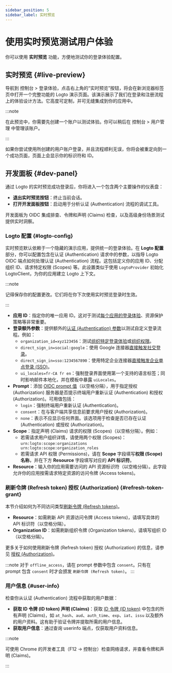 ```yaml
---
sidebar_position: 5
sidebar_label: 实时预览
---
```


# 使用实时预览测试用户体验

你可以使用 **实时预览** 功能，方便地测试你的登录体验配置。

## 实时预览 \{#live-preview}

导航到 <CloudLink to="/sign-in-experience">控制台 > 登录体验</CloudLink>，点击右上角的“实时预览”按钮，将会在新浏览器标签页中打开一个完整功能的 Logto 演示页面。该演示展示了我们在登录和注册流程上的体验设计方法。它高度可定制，并可无缝集成到你的应用中。

:::note

在此预览中，你需要先创建一个账户以测试体验。你可以稍后在 <CloudLink to="/user-management">控制台 > 用户管理</CloudLink> 中管理该账户。

:::

如果你尝试使用所创建的用户账户登录，并且流程顺利无误，你将会被重定向到一个成功页面，页面上会显示你的标识符和 ID。

## 开发面板 \{#dev-panel}

通过 Logto 的实时预览成功登录后，你将进入一个包含两个主要操作的仪表盘：

- **退出实时预览按钮**：终止当前会话。
- **打开开发面板按钮**：启动用于分析认证 (Authentication) 流程的调试工具。

开发面板为 OIDC 集成排查、令牌和声明 (Claims) 检查，以及高级身份场景测试提供实时洞察。

### Logto 配置 \{#logto-config}

实时预览默认依赖于一个隐藏的演示应用，提供统一的登录体验。在 **Logto 配置** 部分，你可以配置包含在认证 (Authentication) 请求中的参数，以指导 Logto OIDC 端点如何处理认证 (Authentication) 流程。这包括定义你的应用 ID、分配组织 ID、请求特定权限 (Scopes) 等。此设置类似于使用 `LogtoProvider` 初始化 LogtoClient，为你的应用建立 Logto 上下文。

:::note

记得保存你的配置更改。它们将在你下次使用实时预览登录时生效。

:::

- **应用 ID**：指定你的唯一应用 ID。这对于测试[每个应用的登录体验](/customization/match-your-brand#app-specific-branding)、资源保护策略等非常重要。
- **登录额外参数**：提供额外的[认证 (Authentication) 参数](/end-user-flows/authentication-parameters)以测试自定义登录流程。例如：
  - `organization_id=xyz123456`：测试[组织特定登录体验](/customization/match-your-brand#organization-specific-branding)或[组织权限](/authorization/organization-permissions)。
  - `direct_sign_in=social:google`：使用 Google 连接器[直接触发社交登录](/end-user-flows/authentication-parameters/direct-sign-in#social-sign-in)。
  - `direct_sign_in=sso:1234567890`：使用特定企业连接器[直接触发企业单点登录 (SSO)](/end-user-flows/authentication-parameters/direct-sign-in#enterprise-sso)。
  - `ui_locales=fr-CA fr en`：强制登录界面使用第一个支持的语言标签；同时影响邮件本地化，并在模板中暴露 `uiLocales`。
- **Prompt**：添加 [OIDC prompt 值](https://blog.logto.io/introducing-oidc-prompt)（以空格分隔），用于指定授权 (Authorization) 服务器是否提示终端用户重新认证 (Authentication) 和授权 (Authorization)。可用值包括：
  - `login`：强制终端用户重新认证 (Authentication)。
  - `consent`：在与客户端共享信息前要求用户授权 (Authorization)。
  - `none`：表示不应显示任何界面。该选项用于检查是否已存在认证 (Authentication) 或授权 (Authorization)。
- **Scope**：指定声明 (Claims) 请求的权限 (Scopes)（以空格分隔）。例如：
  - 若需请求用户组织详情，请使用两个权限 (Scopes)：`urn:logto:scope:organizations urn:logto:scope:organization_roles`
  - 若需请求 API 权限 (Permissions)，请在 **Scope** 字段填写**权限 (Scope) 名称**，并在下方 **Resource** 字段填写对应的 **API 标识符**。
- **Resource**：输入你的应用需要访问的 API 资源标识符（以空格分隔）。此字段允许你的应用按需请求特定资源的访问令牌 (Access tokens)。

### 刷新令牌 (Refresh token) 授权 (Authorization) \{#refresh-token-grant}

本节介绍如何为不同访问类型[刷新令牌 (Refresh tokens)](https://auth-wiki.logto.io/refresh-token)。

- **Resource**：如需刷新 API 资源访问令牌 (Access tokens)，请填写具体的 API 标识符（以空格分隔）。
- **Organization ID**：如需刷新组织令牌 (Organization tokens)，请填写组织 ID（以空格分隔）。

更多关于如何使用刷新令牌 (Refresh token) 授权 (Authorization) 的信息，请参见 [授权 (Authorization)](/authorization)。

:::note
对于 `offline_access`，请在 prompt 参数中包含 `consent`。只有在 prompt 包含 `consent` 时才会颁发 `刷新令牌 (Refresh token)`。
:::

### 用户信息 \{#user-info}

检查你从认证 (Authentication) 流程中获取的用户数据：

- **获取 ID 令牌 (ID token) 声明 (Claims)**：获取 [ID 令牌 (ID token)](https://auth-wiki.logto.io/id-token) 中包含的所有声明 (Claims)，如 `at_hash`、`aud`、`auth_time`、`exp`、`iat`、`issu` 以及额外的用户资料。这有助于验证令牌并提取所需的用户信息。
- **获取用户信息**：通过查询 userinfo 端点，仅获取用户资料信息。

:::note

可使用 Chrome 的开发者工具（F12 → 控制台）检查网络请求，并查看令牌和声明 (Claims)。

:::
